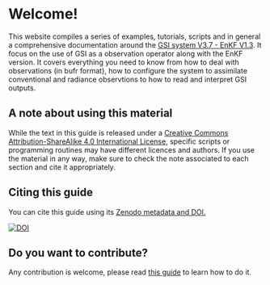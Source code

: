 # Welcome!

This website compiles a series of examples, tutorials, scripts and in general a comprehensive documentation around the [GSI system V3.7 - EnKF V1.3](https://dtcenter.org/community-code/gridpoint-statistical-interpolation-gsi). It focus on the use of GSI as a observation operator along with the EnKF version. It covers everything you need to know from how to deal with observations (in bufr format), how to configure the system to assimilate conventional and radiance observtions to how to read and interpret GSI outputs.

## A note about using this material

While the text in this guide is released under a [Creative Commons Attribution-ShareAlike 4.0 International License](https://creativecommons.org/licenses/by-sa/4.0/), specific scripts or programming routines may have different licences and authors. If you use the material in any way, make sure to check the note associated to each section and cite it appropriately.

## Citing this guide

You can cite this guide using its [Zenodo metadata and DOI.](https://doi.org/10.5281/zenodo.10658632)

<a href="https://doi.org/10.5281/zenodo.2553043"><img src="https://zenodo.org/badge/DOI/10.5281/zenodo.2553043.svg?branch=master" alt="DOI"></a>

## Do you want to contribute?

Any contribution is welcome, please read [this guide](contribute.qmd) to learn how to do it.
